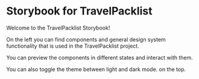 # Storybook for TravelPacklist

Welcome to the TravelPacklist Storybook!

On the left you can find components and general design system functionality that is used in the TravelPacklist project.

You can preview the components in different states and interact with them.

You can also toggle the theme between light and dark mode. on the top.
